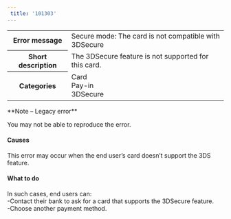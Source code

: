 ```yaml
---  
 title: '101303'  
---  
```

  
<table>
    <tbody>
        <tr>
            <th><strong>Error message</strong></th>
            <td>Secure mode: The card is not compatible with 3DSecure</td>
        </tr>
        <tr>
            <th><strong>Short description</strong></th>
            <td>The 3DSecure feature is not supported for this card.</td>
        </tr>
        <tr>
            <th><strong>Categories</strong></th>
            <td>  
<div class="label">Card</div>  
<div class="label">Pay-in</div>  
<div class="label">3DSecure</div>
</td>
        </tr>
    </tbody>
</table>  

<Note>  
**Note – Legacy error** 
  
You may not be able to reproduce the error.  
</Note>  

#### Causes  

This error may occur when the end user’s card doesn’t support the 3DS feature.  

#### What to do  

In such cases, end users can:  
-Contact their bank to ask for a card that supports the 3DSecure feature.  
-Choose another payment method.